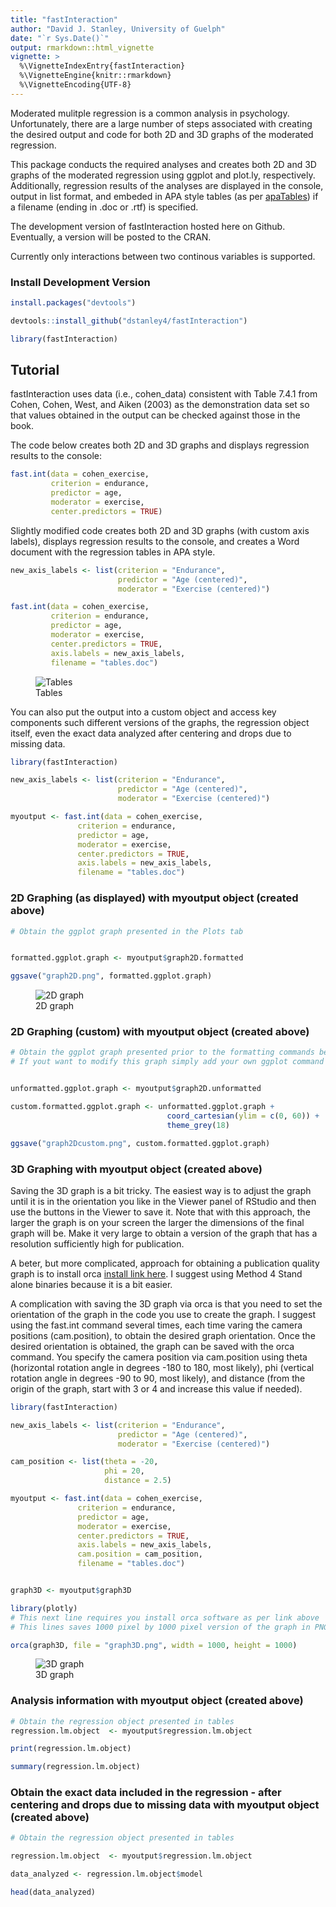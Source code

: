 ```yaml
---
title: "fastInteraction"
author: "David J. Stanley, University of Guelph"
date: "`r Sys.Date()`"
output: rmarkdown::html_vignette
vignette: >
  %\VignetteIndexEntry{fastInteraction}
  %\VignetteEngine{knitr::rmarkdown}
  %\VignetteEncoding{UTF-8}
---
```


Moderated mulitple regression is a common analysis in psychology. Unfortunately, there are a large number of steps associated with creating the desired output and code for both 2D and 3D graphs of the moderated regression. 

This package conducts the required analyses and creates both 2D and 3D graphs of the moderated regression using ggplot and plot.ly, respectively. Additionally, regression results of the analyses are displayed in the console, output in list format, and embeded in APA style tables (as per [apaTables](https://cran.r-project.org/web/packages/apaTables/vignettes/apaTables.html)) if a filename (ending in .doc or .rtf) is specified.

The development version of fastInteraction hosted here on Github. Eventually, a version will be posted to the CRAN.

Currently only interactions between two continous variables is supported.

### Install Development Version

```r

install.packages("devtools")

devtools::install_github("dstanley4/fastInteraction")

library(fastInteraction)

```

## Tutorial

fastInteraction uses data (i.e., cohen_data) consistent with Table 7.4.1 from Cohen, Cohen, West, and Aiken (2003) as the demonstration data set so that values obtained in the output can be checked against those in the book.

The code below creates both 2D and 3D graphs and displays regression results to the console:

```r
fast.int(data = cohen_exercise,
         criterion = endurance,
         predictor = age,
         moderator = exercise,
         center.predictors = TRUE)
```

Slightly modified code creates both 2D and 3D graphs (with custom axis labels), displays regression results to the console, and creates a Word document with the regression tables in APA style.

```r

new_axis_labels <- list(criterion = "Endurance",
                        predictor = "Age (centered)",
                        moderator = "Exercise (centered)")

fast.int(data = cohen_exercise,
         criterion = endurance,
         predictor = age,
         moderator = exercise,
         center.predictors = TRUE,
         axis.labels = new_axis_labels,
         filename = "tables.doc")
```

![Tables](tables_apa.gif)



You can also put the output into a custom object and access key components such different versions of the graphs, the regression object itself, even the exact data analyzed after centering and drops due to missing data.


```r
library(fastInteraction)

new_axis_labels <- list(criterion = "Endurance",
                        predictor = "Age (centered)",
                        moderator = "Exercise (centered)")

myoutput <- fast.int(data = cohen_exercise,
               criterion = endurance,
               predictor = age,
               moderator = exercise,
               center.predictors = TRUE,
               axis.labels = new_axis_labels,
               filename = "tables.doc")
```

### 2D Graphing (as displayed) with myoutput object (created above)
```r

# Obtain the ggplot graph presented in the Plots tab


formatted.ggplot.graph <- myoutput$graph2D.formatted

ggsave("graph2D.png", formatted.ggplot.graph)
```

![2D graph](graph2D.gif)

### 2D Graphing (custom) with myoutput object (created above)

```r
# Obtain the ggplot graph presented prior to the formatting commands being applied
# If yout want to modify this graph simply add your own ggplot command as illustrated below: 


unformatted.ggplot.graph <- myoutput$graph2D.unformatted

custom.formatted.ggplot.graph <- unformatted.ggplot.graph +
                                   coord_cartesian(ylim = c(0, 60)) +
                                   theme_grey(18)

ggsave("graph2Dcustom.png", custom.formatted.ggplot.graph)

```



### 3D Graphing with myoutput object (created above)
Saving the 3D graph is a bit tricky. The easiest way is to adjust the graph until it is in the orientation you like in the Viewer panel of RStudio and then use the buttons in the Viewer to save it. Note that with this approach, the larger the graph is on your screen the larger the dimensions of the final graph will be. Make it very large to obtain a version of the graph that has a resolution sufficiently high for publication.

A beter, but more complicated, approach for obtaining a publication quality graph is to install orca [install link here](https://github.com/plotly/orca). I suggest using Method 4 Stand alone binaries because it is a bit easier. 

A complication with saving the 3D graph via orca is that you need to set the orientation of the graph in the code you use to create the graph. I suggest using the fast.int command several times, each time varing the camera positions (cam.position), to obtain the desired graph orientation. Once the desired orientation is obtained, the graph can be saved with the orca command. You specify the camera position via cam.position using theta (horizontal rotation angle in degrees -180 to 180, most likely), phi (vertical rotation angle in degrees -90 to 90, most likely), and distance (from the origin of the graph, start with 3 or 4 and increase this value if needed). 

```r
library(fastInteraction)

new_axis_labels <- list(criterion = "Endurance",
                        predictor = "Age (centered)",
                        moderator = "Exercise (centered)")

cam_position <- list(theta = -20,
                     phi = 20,
                     distance = 2.5)

myoutput <- fast.int(data = cohen_exercise,
               criterion = endurance,
               predictor = age,
               moderator = exercise,
               center.predictors = TRUE,
               axis.labels = new_axis_labels,
               cam.position = cam_position,
               filename = "tables.doc")


graph3D <- myoutput$graph3D

library(plotly)
# This next line requires you install orca software as per link above
# This lines saves 1000 pixel by 1000 pixel version of the graph in PNG format

orca(graph3D, file = "graph3D.png", width = 1000, height = 1000)

```

![3D graph](graph3D.gif)


### Analysis information with myoutput object (created above)
```r

# Obtain the regression object presented in tables
regression.lm.object  <- myoutput$regression.lm.object

print(regression.lm.object)

summary(regression.lm.object)

```

### Obtain the exact data included in the regression - after centering and drops due to missing data with myoutput object (created above)

```r
# Obtain the regression object presented in tables

regression.lm.object  <- myoutput$regression.lm.object

data_analyzed <- regression.lm.object$model

head(data_analyzed)
```

